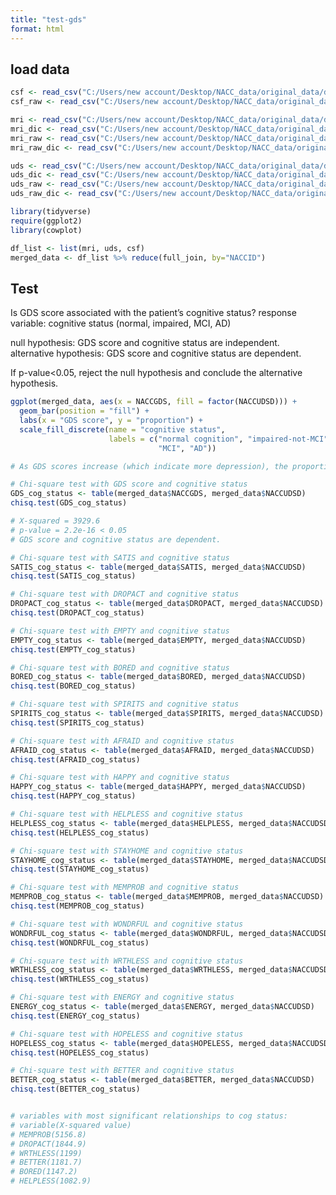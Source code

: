```yaml
---
title: "test-gds"
format: html
---
```


## load data
```r
csf <- read_csv("C:/Users/new account/Desktop/NACC_data/original_data/data_cleaned/csf.csv")
csf_raw <- read_csv("C:/Users/new account/Desktop/NACC_data/original_data/data_raw/investigator_fcsf_nacc57.csv")

mri <- read_csv("C:/Users/new account/Desktop/NACC_data/original_data/data_cleaned/mri.csv")
mri_dic <- read_csv("C:/Users/new account/Desktop/NACC_data/original_data/data_dictionary/mri_feature_dictionary_cleaned.csv")
mri_raw <- read_csv("C:/Users/new account/Desktop/NACC_data/original_data/data_raw/investigator_mri_nacc57.csv")
mri_raw_dic <- read_csv("C:/Users/new account/Desktop/NACC_data/original_data/data_dictionary/mri-dictionary.csv")

uds <- read_csv("C:/Users/new account/Desktop/NACC_data/original_data/data_cleaned/uds.csv")
uds_dic <- read_csv("C:/Users/new account/Desktop/NACC_data/original_data/data_dictionary/uds_feature_dictionary_cleaned.csv")
uds_raw <- read_csv("C:/Users/new account/Desktop/NACC_data/original_data/data_raw/investigator_uds_baseline.csv")
uds_raw_dic <- read_csv("C:/Users/new account/Desktop/NACC_data/original_data/data_dictionary/uds3-rdd.csv")

library(tidyverse)
require(ggplot2)
library(cowplot)

df_list <- list(mri, uds, csf)
merged_data <- df_list %>% reduce(full_join, by="NACCID")
```

## Test
Is GDS score associated with the patient's cognitive status?
response variable: cognitive status (normal, impaired, MCI, AD)

null hypothesis: GDS score and cognitive status are independent. 
alternative hypothesis: GDS score and cognitive status are dependent.

If p-value<0.05, reject the null hypothesis and conclude the alternative hypothesis.
```r
ggplot(merged_data, aes(x = NACCGDS, fill = factor(NACCUDSD))) + 
  geom_bar(position = "fill") + 
  labs(x = "GDS score", y = "proportion") + 
  scale_fill_discrete(name = "cognitive status",
                      labels = c("normal cognition", "impaired-not-MCI",
                                 "MCI", "AD"))

# As GDS scores increase (which indicate more depression), the proportion of patients with Alzheimer's Disease increases.
```

```r
# Chi-square test with GDS score and cognitive status
GDS_cog_status <- table(merged_data$NACCGDS, merged_data$NACCUDSD)
chisq.test(GDS_cog_status)

# X-squared = 3929.6
# p-value = 2.2e-16 < 0.05
# GDS score and cognitive status are dependent.
```

```r
# Chi-square test with SATIS and cognitive status
SATIS_cog_status <- table(merged_data$SATIS, merged_data$NACCUDSD)
chisq.test(SATIS_cog_status)

# Chi-square test with DROPACT and cognitive status
DROPACT_cog_status <- table(merged_data$DROPACT, merged_data$NACCUDSD)
chisq.test(DROPACT_cog_status)

# Chi-square test with EMPTY and cognitive status
EMPTY_cog_status <- table(merged_data$EMPTY, merged_data$NACCUDSD)
chisq.test(EMPTY_cog_status)

# Chi-square test with BORED and cognitive status
BORED_cog_status <- table(merged_data$BORED, merged_data$NACCUDSD)
chisq.test(BORED_cog_status)

# Chi-square test with SPIRITS and cognitive status
SPIRITS_cog_status <- table(merged_data$SPIRITS, merged_data$NACCUDSD)
chisq.test(SPIRITS_cog_status)

# Chi-square test with AFRAID and cognitive status
AFRAID_cog_status <- table(merged_data$AFRAID, merged_data$NACCUDSD)
chisq.test(AFRAID_cog_status)

# Chi-square test with HAPPY and cognitive status
HAPPY_cog_status <- table(merged_data$HAPPY, merged_data$NACCUDSD)
chisq.test(HAPPY_cog_status)

# Chi-square test with HELPLESS and cognitive status
HELPLESS_cog_status <- table(merged_data$HELPLESS, merged_data$NACCUDSD)
chisq.test(HELPLESS_cog_status)

# Chi-square test with STAYHOME and cognitive status
STAYHOME_cog_status <- table(merged_data$STAYHOME, merged_data$NACCUDSD)
chisq.test(STAYHOME_cog_status)

# Chi-square test with MEMPROB and cognitive status
MEMPROB_cog_status <- table(merged_data$MEMPROB, merged_data$NACCUDSD)
chisq.test(MEMPROB_cog_status)

# Chi-square test with WONDRFUL and cognitive status
WONDRFUL_cog_status <- table(merged_data$WONDRFUL, merged_data$NACCUDSD)
chisq.test(WONDRFUL_cog_status)

# Chi-square test with WRTHLESS and cognitive status
WRTHLESS_cog_status <- table(merged_data$WRTHLESS, merged_data$NACCUDSD)
chisq.test(WRTHLESS_cog_status)

# Chi-square test with ENERGY and cognitive status
ENERGY_cog_status <- table(merged_data$ENERGY, merged_data$NACCUDSD)
chisq.test(ENERGY_cog_status)

# Chi-square test with HOPELESS and cognitive status
HOPELESS_cog_status <- table(merged_data$HOPELESS, merged_data$NACCUDSD)
chisq.test(HOPELESS_cog_status)

# Chi-square test with BETTER and cognitive status
BETTER_cog_status <- table(merged_data$BETTER, merged_data$NACCUDSD)
chisq.test(BETTER_cog_status)


# variables with most significant relationships to cog status:
# variable(X-squared value)
# MEMPROB(5156.8)
# DROPACT(1844.9)
# WRTHLESS(1199)
# BETTER(1181.7)
# BORED(1147.2)
# HELPLESS(1082.9)
```
